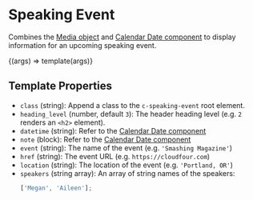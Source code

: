 
<Meta title="Components/Speaking Event" />

# Speaking Event

Combines the [Media object](/docs/objects-media--image) and [Calendar Date component](/docs/components-calendar-date--basic) to display information for an upcoming speaking event.

<Canvas>
  <Story
    name="Multiple speakers"
    args={{
      datetime: '2021-10-03',
      event: 'Smashing Magazine',
      note: '3 day event',
      location: 'New York, NY',
      speakers: ['Megan', 'Aileen'],
      href: 'https://cloudfour.com',
    }}
  >
    {(args) => template(args)}
  </Story>
</Canvas>

## Template Properties

- `class` (string): Append a class to the `c-speaking-event` root element.
- `heading_level` (number, default `3`): The header heading level (e.g. `2` renders an `<h2>` element).
- `datetime` (string): Refer to the [Calendar Date component](/docs/components-calendar-date--basic#template-properties)
- `note` (block): Refer to the [Calendar Date component](/docs/components-calendar-date--basic#template-blocks)
- `event` (string): The name of the event (e.g. `'Smashing Magazine'`)
- `href` (string): The event URL (e.g. `https://cloudfour.com`)
- `location` (string): The location of the event (e.g. `'Portland, OR'`)
- `speakers` (string array): An array of string names of the speakers:
  ```ts
  ['Megan', 'Aileen'];
  ```
